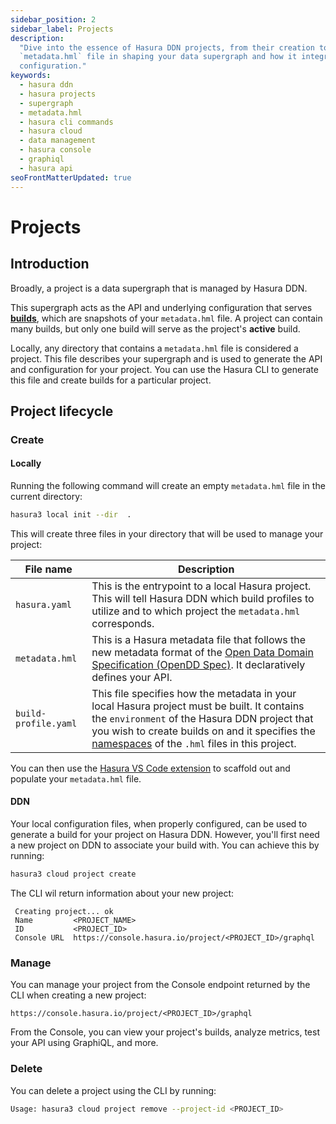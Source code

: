 ```yaml
---
sidebar_position: 2
sidebar_label: Projects
description:
  "Dive into the essence of Hasura DDN projects, from their creation to management. Understand the role of the
  `metadata.hml` file in shaping your data supergraph and how it integrates with builds to serve as the project's active
  configuration."
keywords:
  - hasura ddn
  - hasura projects
  - supergraph
  - metadata.hml
  - hasura cli commands
  - hasura cloud
  - data management
  - hasura console
  - graphiql
  - hasura api
seoFrontMatterUpdated: true
---
```


# Projects

## Introduction

Broadly, a project is a data supergraph that is managed by Hasura DDN.

This supergraph acts as the API and underlying configuration that serves [**builds**](/ci-cd/builds.mdx), which are
snapshots of your `metadata.hml` file. A project can contain many builds, but only one build will serve as the project's
**active** build.

Locally, any directory that contains a `metadata.hml` file is considered a project. This file describes your supergraph
and is used to generate the API and configuration for your project. You can use the Hasura CLI to generate this file and
create builds for a particular project.

## Project lifecycle

### Create

#### Locally

Running the following command will create an empty `metadata.hml` file in the current directory:

```bash
hasura3 local init --dir  .
```

This will create three files in your directory that will be used to manage your project:

| File name            | Description                                                                                                                                                                                                                                                             |
| -------------------- | ----------------------------------------------------------------------------------------------------------------------------------------------------------------------------------------------------------------------------------------------------------------------- |
| `hasura.yaml`        | This is the entrypoint to a local Hasura project. This will tell Hasura DDN which build profiles to utilize and to which project the `metadata.hml` corresponds.                                                                                                        |
| `metadata.hml`       | This is a Hasura metadata file that follows the new metadata format of the [Open Data Domain Specification (OpenDD Spec)](/data-domain-modeling/overview.mdx). It declaratively defines your API.                                                                       |
| `build-profile.yaml` | This file specifies how the metadata in your local Hasura project must be built. It contains the `environment` of the Hasura DDN project that you wish to create builds on and it specifies the [namespaces](ci-cd/namespaces.mdx) of the `.hml` files in this project. |

You can then use the
[Hasura VS Code extension](https://marketplace.visualstudio.com/items?itemName=HasuraHQ.hasura&ssr=false#review-details)
to scaffold out and populate your `metadata.hml` file.

#### DDN

Your local configuration files, when properly configured, can be used to generate a build for your project on Hasura
DDN. However, you'll first need a new project on DDN to associate your build with. You can achieve this by running:

```bash
hasura3 cloud project create
```

The CLI wil return information about your new project:

```text
 Creating project... ok
 Name         <PROJECT_NAME>
 ID           <PROJECT_ID>
 Console URL  https://console.hasura.io/project/<PROJECT_ID>/graphql
```

### Manage

You can manage your project from the Console endpoint returned by the CLI when creating a new project:

```text
https://console.hasura.io/project/<PROJECT_ID>/graphql
```

From the Console, you can view your project's builds, analyze metrics, test your API using GraphiQL, and more.

### Delete

You can delete a project using the CLI by running:

```bash
Usage: hasura3 cloud project remove --project-id <PROJECT_ID>
```
